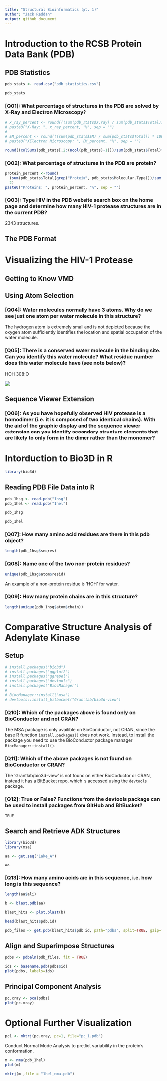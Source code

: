 ```yaml
---
title: "Structural Bioinformatics (pt. 1)"
author: "Jack Reddan"
output: github_document
---
```


# Introduction to the RCSB Protein Data Bank (PDB)

## PDB Statistics

```r
pdb_stats <- read.csv("pdb_statistics.csv")

pdb_stats
```

### [Q01]: What percentage of structures in the PDB are solved by X-Ray and Electron Microscopy?

```r
# x_ray_percent <- round(((sum(pdb_stats$X.ray) / sum(pdb_stats$Total)) * 100), 2)
# paste0("X-Ray: ", x_ray_percent, "%", sep = "")
# 
# EM_percent <- round(((sum(pdb_stats$EM) / sum(pdb_stats$Total)) * 100), 2)
# paste0("XElectron Microscopy: ", EM_percent, "%", sep = "")

round((colSums(pdb_stats[,2:(ncol(pdb_stats)-1)])/sum(pdb_stats$Total)*100), 2)
```

### [Q02]: What percentage of structures in the PDB are protein?

```r
protein_percent <-round(
  (sum(pdb_stats$Total[grep("Protein", pdb_stats$Molecular.Type)])/sum(pdb_stats$Total)*100), 
  2)
paste0("Proteins: ", protein_percent, "%", sep = "")
```

### [Q03]: Type HIV in the PDB website search box on the home page and determine how many HIV-1 protease structures are in the current PDB?

2343 structures.

## The PDB Format

# Visualizing the HIV-1 Protease

## Getting to Know VMD

## Using Atom Selection

### [Q04]: Water molecules normally have 3 atoms. Why do we see just one atom per water molecule in this structure?

The hydrogen atom is extremely small and is not depicted because the oxygen atom sufficiently identifies the location and spatial occupation of the water molecule.

### [Q05]: There is a conserved water molecule in the binding site. Can you identify this water molecule? What residue number does this water molecule have (see note below)?

HOH 308:O

![](1hsg_scene_03NOV2021.png)

## Sequence Viewer Extension

### [Q06]: As you have hopefully observed HIV protease is a homodimer (i.e. it is composed of two identical chains). With the aid of the graphic display and the sequence viewer extension can you identify secondary structure elements that are likely to only form in the dimer rather than the monomer?

# Intorduction to Bio3D in R

```r
library(bio3d)
```

## Reading PDB File Data into R

```r
pdb_1hsg <- read.pdb("1hsg")
pdb_1hel <- read.pdb("1hel")

pdb_1hsg

pdb_1hel
```

### [Q07]: How many amino acid residues are there in this pdb object?

```r
length(pdb_1hsg$seqres)
```

### [Q08]: Name one of the two non-protein residues?

```r
unique(pdb_1hsg$atom$resid)
```
  
An example of a non-protein residue is 'HOH' for water.  
  
### [Q09]: How many protein chains are in this structure?  
  
```r
length(unique(pdb_1hsg$atom$chain))
```
  
# Comparative Structure Analysis of Adenylate Kinase  
  
## Setup  

```r
# install.packages("bio3d")
# install.packages("ggplot2")
# install.packages("ggrepel")
# install.packages("devtools")
# install.packages("BiocManager")
# 
# BiocManager::install("msa")
# devtools::install_bitbucket("Grantlab/bio3d-view")
```
  
### [Q10]: Which of the packages above is found only on BioConductor and not CRAN?  
  
The MSA package is only availible on BioConductor, not CRAN, since the base R
function `install.packages()` does not work. Instead, to install the package
you need to use the BioConductor package manager `BiocManager::install()`.  
  
### [Q11]: Which of the above packages is not found on BioConductor or CRAN?  
  
The 'Grantlab/bio3d-view' is not found on either BioCoductor or CRAN, instead
it has a BitBucket repo, which is accessed using the `devtools` package.  
  
### [Q12]: True or False? Functions from the devtools package can be used to install packages from GitHub and BitBucket?  
  
`TRUE`  
  
## Search and Retrieve ADK Structures 
  
```r
library(bio3d)
library(msa)
```

```r
aa <- get.seq("1ake_A")
```
  
```r
aa
```
  
### [Q13]: How many amino acids are in this sequence, i.e. how long is this sequence?
   
```r
length(aa$ali)
```

```r
b <- blast.pdb(aa)
```
  
```r
blast_hits <- plot.blast(b)
```
  
```r
head(blast_hits$pdb.id)
```
  
```r
pdb_files <- get.pdb(blast_hits$pdb.id, path="pdbs", split=TRUE, gzip=TRUE)
```
  
## Align and Superimpose Structures  
  
```r
pdbs <- pdbaln(pdb_files, fit = TRUE)
```
  
```r
ids <- basename.pdb(pdbs$id)
plot(pdbs, labels=ids)
```
  
## Principal Component Analysis  
  
```r
pc.xray <- pca(pdbs)
plot(pc.xray)
```
  
# Optional Further Visualization  
  
```r
pc1 <- mktrj(pc.xray, pc=1, file="pc_1.pdb")
```

  
Conduct Normal Mode Analysis to predict variability in the protein's conformation.

```r
m <- nma(pdb_1hel)
plot(m)
```

```r
mktrj(m ,file = "1hel_nma.pdb")
```

